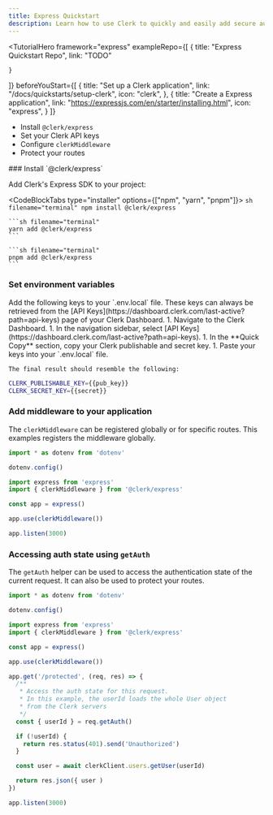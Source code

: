 ```yaml
---
title: Express Quickstart
description: Learn how to use Clerk to quickly and easily add secure authentication and user management to your Express server.
---
```


<TutorialHero
  framework="express"
  exampleRepo={[
    {
      title: "Express Quickstart Repo",
      link: "TODO"

    }
  ]}
  beforeYouStart={[
    {
      title: "Set up a Clerk application",
      link: "/docs/quickstarts/setup-clerk",
      icon: "clerk",
    },
    {
      title: "Create a Express application",
      link: "https://expressjs.com/en/starter/installing.html",
      icon: "express",
    }
  ]}
>
  - Install `@clerk/express`
  - Set your Clerk API keys
  - Configure `clerkMiddleware`
  - Protect your routes
</TutorialHero>

<Steps>
  ### Install `@clerk/express`

  Add Clerk's Express SDK to your project:

  <CodeBlockTabs type="installer" options={["npm", "yarn", "pnpm"]}>
    ```sh filename="terminal"
    npm install @clerk/express
    ```

    ```sh filename="terminal"
    yarn add @clerk/express
    ```

    ```sh filename="terminal"
    pnpm add @clerk/express
    ```
  </CodeBlockTabs>

  ### Set environment variables

  <SignedIn>
    Add the following keys to your `.env.local` file. These keys can always be retrieved from the [API Keys](https://dashboard.clerk.com/last-active?path=api-keys) page of your Clerk Dashboard.
  </SignedIn>

  <SignedOut>
    1. Navigate to the Clerk Dashboard.
    1. In the navigation sidebar, select [API Keys](https://dashboard.clerk.com/last-active?path=api-keys).
    1. In the **Quick Copy** section, copy your Clerk publishable and secret key.
    1. Paste your keys into your `.env.local` file.

    The final result should resemble the following:
  </SignedOut>

  ```sh {{ filename: '.env.local' }}
  CLERK_PUBLISHABLE_KEY={{pub_key}}
  CLERK_SECRET_KEY={{secret}}
  ```

  ### Add middleware to your application

  The `clerkMiddleware` can be registered globally or for specific routes. This examples registers the middleware globally.

  ```ts {{ filename: 'index.ts' }}
  import * as dotenv from 'dotenv'

  dotenv.config()

  import express from 'express'
  import { clerkMiddleware } from '@clerk/express'

  const app = express()

  app.use(clerkMiddleware())

  app.listen(3000)
  ```

  ### Accessing auth state using `getAuth`

  The `getAuth` helper can be used to access the authentication state of the current request. It can also be used to protect your routes.

  ```ts {{ filename: 'index.ts' }}
  import * as dotenv from 'dotenv'

  dotenv.config()

  import express from 'express'
  import { clerkMiddleware } from '@clerk/express'

  const app = express()

  app.use(clerkMiddleware())

  app.get('/protected', (req, res) => {
    /**
     * Access the auth state for this request.
     * In this example, the userId loads the whole User object
     * from the Clerk servers
     */
    const { userId } = req.getAuth()

    if (!userId) {
      return res.status(401).send('Unauthorized')
    }

    const user = await clerkClient.users.getUser(userId)

    return res.json({ user )
  })

  app.listen(3000)
  ```
</Steps>
